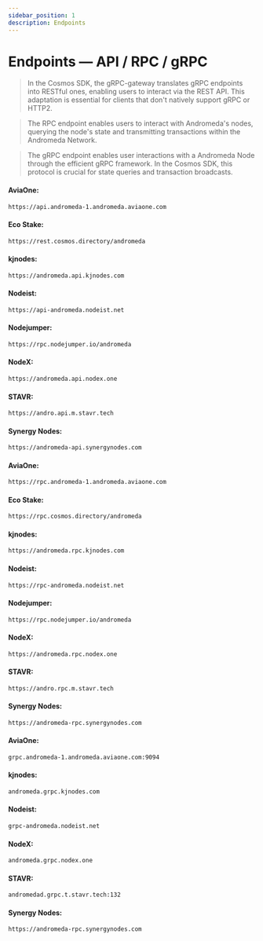 ```yaml
---
sidebar_position: 1
description: Endpoints
---
```



# Endpoints — API / RPC / gRPC

> In the Cosmos SDK, the gRPC-gateway translates gRPC endpoints into RESTful ones, enabling users to interact via the REST API. This adaptation is essential for clients that don't natively support gRPC or HTTP2.

> The RPC endpoint enables users to interact with Andromeda's nodes, querying the node's state and transmitting transactions within the Andromeda Network.

> The gRPC endpoint enables user interactions with a Andromeda Node through the efficient gRPC framework. In the Cosmos SDK, this protocol is crucial for state queries and transaction broadcasts.


<Tabs>
  <TabItem value="api" label="API" default>

#### AviaOne:
```bash
https://api.andromeda-1.andromeda.aviaone.com
```

#### Eco Stake:
```bash
https://rest.cosmos.directory/andromeda
```

#### kjnodes:
```bash
https://andromeda.api.kjnodes.com
```

#### Nodeist:
```bash
https://api-andromeda.nodeist.net
```

#### Nodejumper:
```bash
https://rpc.nodejumper.io/andromeda
```

#### NodeX:
```bash
https://andromeda.api.nodex.one
```

#### STAVR:
```bash
https://andro.api.m.stavr.tech
```

#### Synergy Nodes:
```bash
https://andromeda-api.synergynodes.com
```

  </TabItem>
  <TabItem value="rpc" label="RPC">

#### AviaOne:
```bash
https://rpc.andromeda-1.andromeda.aviaone.com
```

#### Eco Stake:
```bash
https://rpc.cosmos.directory/andromeda
```

#### kjnodes:
```bash
https://andromeda.rpc.kjnodes.com
```

#### Nodeist:
```bash
https://rpc-andromeda.nodeist.net
```

#### Nodejumper:
```bash
https://rpc.nodejumper.io/andromeda
```

#### NodeX:
```bash
https://andromeda.rpc.nodex.one
```

#### STAVR:
```bash
https://andro.rpc.m.stavr.tech
```

#### Synergy Nodes:
```bash
https://andromeda-rpc.synergynodes.com
```

  </TabItem>
  <TabItem value="grpc" label="gRPC">

#### AviaOne:
```bash
grpc.andromeda-1.andromeda.aviaone.com:9094
```

#### kjnodes:
```bash
andromeda.grpc.kjnodes.com
```

#### Nodeist:
```bash
grpc-andromeda.nodeist.net
```

#### NodeX:
```bash
andromeda.grpc.nodex.one
```

#### STAVR:
```bash
andromedad.grpc.t.stavr.tech:132
```

#### Synergy Nodes:
```bash
https://andromeda-rpc.synergynodes.com
```

  </TabItem>
</Tabs>